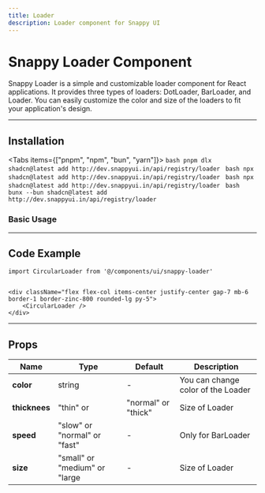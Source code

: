```yaml
---
title: Loader
description: Loader component for Snappy UI
---
```






# Snappy Loader Component

Snappy Loader is a simple and customizable loader component for React applications. It provides three types of loaders: DotLoader, BarLoader, and Loader. You can easily customize the color and size of the loaders to fit your application's design.

---

## Installation

<Tabs items={["pnpm", "npm", "bun", "yarn"]}>
  <Tab value="pnpm">
    ```bash
    pnpm dlx shadcn@latest add http://dev.snappyui.in/api/registry/loader
    ```
  </Tab>
  <Tab value="npm">
    ```bash
    npx shadcn@latest add http://dev.snappyui.in/api/registry/loader
    ```
  </Tab>
  <Tab value="yarn">
    ```bash
    npx shadcn@latest add http://dev.snappyui.in/api/registry/loader
    ```
  </Tab>
  <Tab value="bun">
    ```bash
    bunx --bun shadcn@latest add http://dev.snappyui.in/api/registry/loader
    ```
  </Tab>
</Tabs>

### Basic Usage


<div className="flex flex-col items-center justify-center gap-7 mb-6 border-1 border-zinc-800 rounded-lg py-5">
    <CircularLoader />
</div>

---

## Code Example

```tsx
import CircularLoader from '@/components/ui/snappy-loader'


<div className="flex flex-col items-center justify-center gap-7 mb-6 border-1 border-zinc-800 rounded-lg py-5">
    <CircularLoader />
</div>
```

---

## Props

| <b>Name</b>   | <b>Type</b> | <b>Default</b> | <b>Description</b>                            |
| ------------- | ----------- | -------------- | --------------------------------------------- |
| **color**     | string      | -| You can change color of the Loader |
| **thicknees**   | "thin" or | "normal" or "thick"     | Size of Loader                  |
| **speed**     | "slow" or "normal" or "fast"      | -              | Only for BarLoader                       |
| **size**      | "small" or "medium" or "large      | -             | Size of Loader                             |
